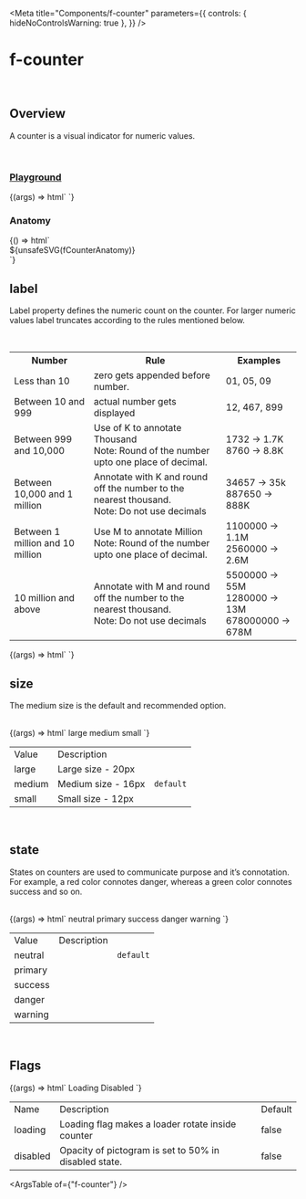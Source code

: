 
<Meta
  title="Components/f-counter"
  parameters={{
    controls: { hideNoControlsWarning: true },
  }}
/>

# f-counter

<br />

## Overview

<f-divider></f-divider>

A counter is a visual indicator for numeric values.

<br />

### [Playground](/story/components-f-counter--playground)

<Canvas>
  <Story
    name="Playground"
    argTypes={{
      label: {
        control: "number",
      },
      size: {
        control: "select",
        options: ["large", "medium", "small"],
      },
      state: {
        control: "select",
        options: ["neutral", "primary", "success", "warning", "danger"],
      },
      loading: {
        control: { type: "boolean" },
        if: { arg: "disabled", eq: false },
      },
      disabled: {
        control: { type: "boolean" },
        if: { arg: "loading", eq: false },
      },
    }}
    args={{
      label: 88,
      size: "medium",
      state: "neutral",
      loading: false,
      disabled: false,
    }}
  >
    {(args) => html`
      <f-counter
        .label=${args.label}
        .size=${args.size}
        .state=${args.state}
        .loading=${args.loading}
        .disabled=${args.disabled}
      ></f-counter>
    `}
  </Story>
</Canvas>

<br />

### Anatomy

<f-divider></f-divider>

<Story name="Anatomy">
  {() => html`<div class="align-center">${unsafeSVG(fCounterAnatomy)}</div>`}
</Story>

<br />

## label

<f-divider></f-divider>

Label property defines the numeric count on the counter. For larger numeric values label truncates
according to the rules mentioned below.

<br />

<table class="custom-color-table">
  <tbody>
    <tr>
      <th>Number</th>
      <th>Rule</th>
      <th>Examples</th>
    </tr>
    <tr>
      <td>Less than 10</td>
      <td>zero gets appended before number.</td>
      <td>01, 05, 09</td>
    </tr>
    <tr>
      <td>Between 10 and 999</td>
      <td>actual number gets displayed</td>
      <td>12, 467, 899</td>
    </tr>
    <tr>
      <td>Between 999 and 10,000</td>
      <td>
        Use of K to annotate Thousand
        <br />
        Note: Round of the number upto one place of decimal.
      </td>
      <td>
        1732 -> 1.7K
        <br />
        8760 -> 8.8K
      </td>
    </tr>
    <tr>
      <td>Between 10,000 and 1 million</td>
      <td>
        Annotate with K and round off the number to the nearest thousand.
        <br />
        Note: Do not use decimals
      </td>
      <td>
        34657 -> 35k
        <br />
        887650 -> 888K
      </td>
    </tr>
    <tr>
      <td>Between 1 million and 10 million</td>
      <td>
        Use M to annotate Million
        <br />
        Note: Round of the number upto one place of decimal.
      </td>
      <td>
        1100000 -> 1.1M
        <br />
        2560000 -> 2.6M
      </td>
    </tr>
    <tr>
      <td>10 million and above</td>
      <td>
        Annotate with M and round off the number to the nearest thousand.
        <br />
        Note: Do not use decimals
      </td>
      <td>
        5500000 -> 55M
        <br />
        1280000 -> 13M
        <br /> 678000000 -> 678M
      </td>
    </tr>
  </tbody>
</table>

<Canvas>
  <Story name="label">
    {(args) => html`<f-div gap="medium" padding="x-large" direction="row" align="middle-center">
      <f-counter label="8" size="large"></f-counter>
      <f-counter label="88" size="large"></f-counter>
      <f-counter label="8888" size="large"></f-counter>
      <f-counter label="88888" size="large"></f-counter>
      <f-counter label="888888" size="large"></f-counter>
      <f-counter label="8888888" size="large"></f-counter>
      <f-counter label="88888888" size="large"></f-counter>
    </f-div> `}
  </Story>
</Canvas>

<br />

## size

The medium size is the default and recommended option.

<f-divider></f-divider>

<br />

<Canvas>
  <Story name="size">
    {(args) => html`<f-div gap="medium" padding="x-large" align="middle-center">
      <f-div padding="large" gap="medium" direction="column" width="hug-content">
        <f-div height="hug-content" padding="none" align="middle-center">
          <f-text variant="para" size="large" weight="medium">large<f-text>
        </f-div>
        <f-div height="hug-content" padding="none" align="middle-center">
      <f-counter label="888888" size="large"></f-counter>
        </f-div>
      </f-div>
      <f-div padding="large" gap="medium" direction="column" width="hug-content">
        <f-div height="hug-content" padding="none" align="middle-center">
          <f-text variant="para" size="large" weight="medium">medium</f-text>
        </f-div>
        <f-div height="hug-content" padding="none" align="middle-center">
      <f-counter label="888888" size="medium"></f-counter>
        </f-div>
      </f-div>
      <f-div padding="large" gap="medium" direction="column" width="hug-content">
        <f-div height="hug-content" padding="none" align="middle-center">
          <f-text variant="para" size="large" weight="medium">small<f-text>
        </f-div>
        <f-div height="hug-content" padding="none" align="middle-center">
      <f-counter label="888888" size="small"></f-counter>
        </f-div>
      </f-div>
    </f-div>`}
  </Story>
</Canvas>

<table class="custom-table">
  <tbody>
    <tr>
      <td>Value</td>
      <td>Description</td>
      <td></td>
    </tr>
    <tr>
      <td>large</td>
      <td>Large size - 20px</td>
      <td></td>
    </tr>
    <tr>
      <td>medium</td>
      <td>Medium size - 16px</td>
      <td>
        <code>default</code>
      </td>
    </tr>
    <tr>
      <td>small</td>
      <td>Small size - 12px</td>
      <td></td>
    </tr>
  </tbody>
</table>

<br />

## state

<f-divider></f-divider>

States on counters are used to communicate purpose and it’s connotation. For example, a red color
connotes danger, whereas a green color connotes success and so on.

<br />

<Canvas>
  <Story name="state">
    {(args) => html`<f-div gap="medium" padding="x-large" align="middle-center">
      <f-div padding="large" gap="medium" direction="column" width="hug-content">
        <f-div height="hug-content" padding="none" align="middle-center">
          <f-text variant="para" size="large" weight="medium">neutral</f-text>
        </f-div>
        <f-div height="hug-content" padding="none" align="middle-center">
      <f-counter label="888888" size="large" state="neutral"></f-counter>
        </f-div>
      </f-div>
      <f-div padding="large" gap="medium" direction="column" width="hug-content">
        <f-div height="hug-content" padding="none" align="middle-center">
          <f-text variant="para" size="large" weight="medium">primary<f-text>
        </f-div>
        <f-div height="hug-content" padding="none" align="middle-center">
      <f-counter label="888888" size="large" state="primary"></f-counter>
        </f-div>
      </f-div>
      <f-div padding="large" gap="medium" direction="column" width="hug-content">
        <f-div height="hug-content" padding="none" align="middle-center">
          <f-text variant="para" size="large" weight="medium">success</f-text>
        </f-div>
        <f-div height="hug-content" padding="none" align="middle-center">
      <f-counter label="888888" size="large" state="success"></f-counter>
        </f-div>
      </f-div>
            <f-div padding="large" gap="medium" direction="column" width="hug-content">
        <f-div height="hug-content" padding="none" align="middle-center">
          <f-text variant="para" size="large" weight="medium">danger</f-text>
        </f-div>
        <f-div height="hug-content" padding="none" align="middle-center">
      <f-counter label="888888" size="large" state="danger"></f-counter>
        </f-div>
      </f-div>
            <f-div padding="large" gap="medium" direction="column" width="hug-content">
        <f-div height="hug-content" padding="none" align="middle-center">
          <f-text variant="para" size="large" weight="medium">warning</f-text>
        </f-div>
        <f-div height="hug-content" padding="none" align="middle-center">
      <f-counter label="888888" size="large" state="warning"></f-counter>
        </f-div>
      </f-div>
    </f-div>`}
  </Story>
</Canvas>

<table class="custom-table">
  <tbody>
    <tr>
      <td>Value</td>
      <td>Description</td>
      <td></td>
    </tr>
    <tr>
      <td>neutral</td>
      <td></td>
      <td>
        <code>default</code>
      </td>
    </tr>
    <tr>
      <td>primary</td>
      <td></td>
      <td></td>
    </tr>
    <tr>
      <td>success</td>
      <td></td>
      <td></td>
    </tr>
    <tr>
      <td>danger</td>
      <td></td>
      <td></td>
    </tr>
    <tr>
      <td>warning</td>
      <td></td>
      <td></td>
    </tr>
  </tbody>
</table>

<br />

## Flags

<f-divider></f-divider>

<Canvas>
  <Story name="Flags">
    {(args) => html`<f-div gap="large" padding="x-large" direction="column">
      <f-div height="hug-content" padding="none">
        <f-text variant="para" size="large" weight="medium">Loading</f-text>
      </f-div>
      <f-div padding="none" direction="row" gap="x-large" overflow="hidden">
        <f-counter label="888888" size="large" state="neutral"></f-counter>
        <f-counter label="888888" size="large" state="neutral" loading=${true}></f-counter>
      </f-div>
      <f-div height="hug-content" padding="none">
        <f-text variant="para" size="large" weight="medium">Disabled</f-text>
      </f-div>
      <f-div padding="none" direction="row" gap="x-large">
        <f-counter label="888888" size="large" state="neutral"></f-counter>
        <f-counter label="888888" size="large" state="neutral" disabled=${true}></f-counter>
      </f-div>
    </f-div>`}
  </Story>
</Canvas>

<table class="custom-table">
  <tbody>
    <tr>
      <td>Name</td>
      <td>Description</td>
      <td>Default</td>
    </tr>
    <tr>
      <td>loading</td>
      <td>Loading flag makes a loader rotate inside counter</td>
      <td>false</td>
    </tr>
    <tr>
      <td>disabled</td>
      <td>Opacity of pictogram is set to 50% in disabled state.</td>
      <td>false </td>
    </tr>
  </tbody>
</table>

<ArgsTable of={"f-counter"} />
